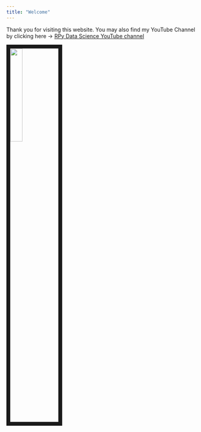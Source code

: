 ```yaml
---
title: "Welcome"
---
```


<head>

```{=html}
<script async src="https://pagead2.googlesyndication.com/pagead/js/adsbygoogle.js?client=ca-pub-4447780400240825" crossorigin="anonymous"></script>
```
</head>

Thank you for visiting this website. You may also find my YouTube Channel by clicking here -\> [RPy Data Science YouTube channel](https://www.youtube.com/channel/UCpHd6O1Yqz4YgcYUBfyRqKg)

<img src="myphoto.jpg" style="width:25%; border:10px solid; margin-right: 20px" align="left"/>
